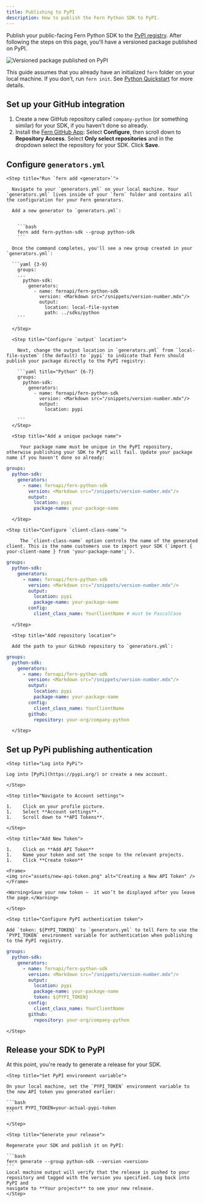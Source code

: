 ```yaml
---
title: Publishing to PyPI
description: How to publish the Fern Python SDK to PyPI.
---
```


Publish your public-facing Fern Python SDK to the [PyPI
registry](https://pypi.org/). After following the steps on this page,
you'll have a versioned package published on PyPI.

<Frame>
	<img src="assets/pypi-package.png" alt="Versioned package published on PyPI" />
</Frame>

<Info>This guide assumes that you already have an initialized `fern` folder on your local machine. If you don’t, run `fern init`. See [Python Quickstart](quickstart.mdx) for more details.</Info>

## Set up your GitHub integration

  1.   Create a new GitHub repository called `company-python` (or something similar) for your SDK, if you haven't done so already.
  1.   Install the [Fern GitHub App](https://github.com/apps/fern-api): Select **Configure**, then scroll down to **Repository Access**. Select **Only select repositories** and in the dropdown select the repository for your SDK. Click **Save**. 
  

## Configure `generators.yml`

<Steps>

	<Step title="Run `fern add <generator>`">

	  Navigate to your `generators.yml` on your local machine. Your `generators.yml` lives inside of your `fern` folder and contains all the configuration for your Fern generators. 

	  Add a new generator to `generators.yml`:


	    ```bash
	    fern add fern-python-sdk --group python-sdk
	    ```

	  Once the command completes, you'll see a new group created in your `generators.yml`:

	  ```yaml {3-9}
	    groups:
	    ...
	      python-sdk:
	        generators:
	          - name: fernapi/fern-python-sdk
	            version: <Markdown src="/snippets/version-number.mdx"/>
	            output:
	              location: local-file-system
	              path: ../sdks/python
	    ```

	  </Step>

	  <Step title="Configure `output` location">

		Next, change the output location in `generators.yml` from `local-file-system` (the default) to `pypi` to indicate that Fern should publish your package directly to the PyPI registry:

	    ```yaml title="Python" {6-7}
	    groups: 
	      python-sdk:
	        generators:
	          - name: fernapi/fern-python-sdk
	            version: <Markdown src="/snippets/version-number.mdx"/>
	            output:
	              location: pypi

	    ```
	  </Step>

	  <Step title="Add a unique package name">

	     Your package name must be unique in the PyPI repository, otherwise publishing your SDK to PyPI will fail. Update your package name if you haven't done so already:


```yaml title="Python" {8}
groups: 
  python-sdk:
    generators:
      - name: fernapi/fern-python-sdk
        version: <Markdown src="/snippets/version-number.mdx"/>
        output:
          location: pypi
          package-name: your-package-name
```
	    
	  </Step>

	<Step title="Configure `client-class-name`">

	     The `client-class-name` option controls the name of the generated client. This is the name customers use to import your SDK (`import { your-client-name } from 'your-package-name';`). 


```yaml title="Python" {9-10}
groups: 
  python-sdk:
    generators:
      - name: fernapi/fern-python-sdk
        version: <Markdown src="/snippets/version-number.mdx"/>
        output:
          location: pypi
          package-name: your-package-name
        config:
          client_class_name: YourClientName # must be PascalCase
```
	    
	  </Step>

	  <Step title="Add repository location">

	  Add the path to your GitHub repository to `generators.yml`: 

```yaml title="Python" {11-12}
groups: 
  python-sdk:
    generators:
      - name: fernapi/fern-python-sdk
        version: <Markdown src="/snippets/version-number.mdx"/>
        output:
          location: pypi
          package-name: your-package-name
        config:
          client_class_name: YourClientName
        github: 
          repository: your-org/company-python
```
	  
	  </Step>
  </Steps>

## Set up PyPi publishing authentication

<Steps>

	<Step title="Log into PyPi">

	Log into [PyPi](https://pypi.org/) or create a new account. 

	</Step>

	<Step title="Navigate to Account settings">

	1.    Click on your profile picture. 
	1.    Select **Account settings**.
	1.    Scroll down to **API Tokens**. 

	</Step>

	<Step title="Add New Token">

	1.    Click on **Add API Token**
  	1.    Name your token and set the scope to the relevant projects.
    1.    Click **Create token**

	<Frame>
	<img src="assets/new-api-token.png" alt="Creating a New API Token" />
	</Frame>

    <Warning>Save your new token –  it won’t be displayed after you leave the page.</Warning>

	</Step>

	<Step title="Configure PyPI authentication token">

	Add `token: ${PYPI_TOKEN}` to `generators.yml` to tell Fern to use the `PYPI_TOKEN` environment variable for authentication when publishing to the PyPI registry.

```yaml title="Python" {9}
groups: 
  python-sdk:
    generators:
      - name: fernapi/fern-python-sdk
        version: <Markdown src="/snippets/version-number.mdx"/>
        output:
          location: pypi
          package-name: your-package-name
          token: ${PYPI_TOKEN}
        config:
          client_class_name: YourClientName
        github: 
          repository: your-org/company-python
```
	</Step>

</Steps>

## Release your SDK to PyPI

  At this point, you're ready to generate a release for your SDK.

<Steps>
 
	<Step title="Set PyPI environment variable">

	On your local machine, set the `PYPI_TOKEN` environment variable to the new API token you generated earlier:

	```bash
	export PYPI_TOKEN=your-actual-pypi-token
	```

	</Step>

	<Step title="Generate your release">

	Regenerate your SDK and publish it on PyPI:

	```bash
	fern generate --group python-sdk --version <version>
	```
    Local machine output will verify that the release is pushed to your
    repository and tagged with the version you specified. Log back into PyPI and
    navigate to **Your projects** to see your new release. 
    </Step>

</Steps>